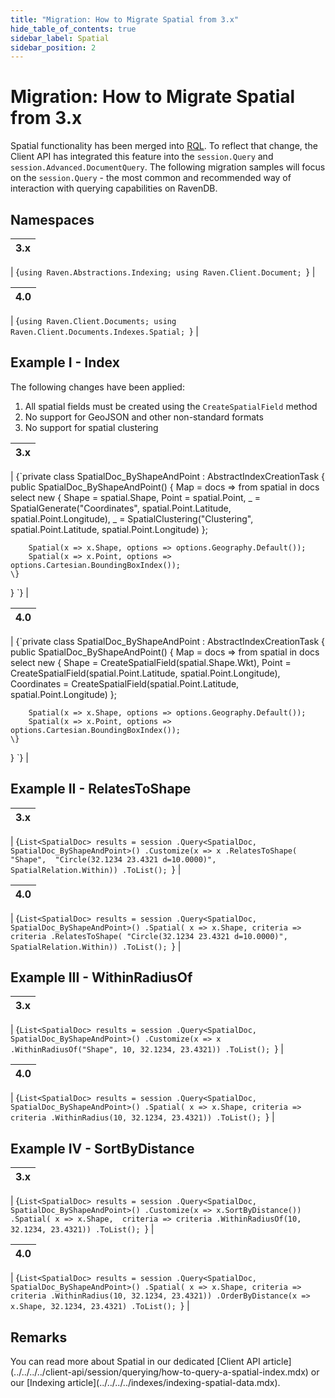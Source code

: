 ```yaml
---
title: "Migration: How to Migrate Spatial from 3.x"
hide_table_of_contents: true
sidebar_label: Spatial
sidebar_position: 2
---
```



# Migration: How to Migrate Spatial from 3.x

Spatial functionality has been merged into [RQL](../../../../indexes/querying/what-is-rql.mdx). To reflect that change, the Client API has integrated this feature into the `session.Query` and `session.Advanced.DocumentQuery`. The following migration samples will focus on the `session.Query` - the most common and recommended way of interaction with querying capabilities on RavenDB.

## Namespaces

| 3.x |
|:---:|
|
<TabItem value="spatial_1" label="spatial_1">
<CodeBlock language="csharp">
{`using Raven.Abstractions.Indexing;
using Raven.Client.Document;
`}
</CodeBlock>
</TabItem>
|

| 4.0 |
|:---:|
|
<TabItem value="spatial_2" label="spatial_2">
<CodeBlock language="csharp">
{`using Raven.Client.Documents;
using Raven.Client.Documents.Indexes.Spatial;
`}
</CodeBlock>
</TabItem>
|

## Example I - Index

The following changes have been applied:

1. All spatial fields must be created using the `CreateSpatialField` method
2. No support for GeoJSON and other non-standard formats
3. No support for spatial clustering

| 3.x |
|:---:|
|
<TabItem value="spatial_index_1" label="spatial_index_1">
<CodeBlock language="csharp">
{`private class SpatialDoc_ByShapeAndPoint : AbstractIndexCreationTask<SpatialDoc>
\{
    public SpatialDoc_ByShapeAndPoint()
    \{
        Map = docs => from spatial in docs
            select new
            \{
                Shape = spatial.Shape,
                Point = spatial.Point,
                _ = SpatialGenerate("Coordinates", spatial.Point.Latitude, spatial.Point.Longitude),
                _ = SpatialClustering("Clustering", spatial.Point.Latitude, spatial.Point.Longitude)
            \};

        Spatial(x => x.Shape, options => options.Geography.Default());
        Spatial(x => x.Point, options => options.Cartesian.BoundingBoxIndex());
    \}
\}
`}
</CodeBlock>
</TabItem>
|

| 4.0 |
|:---:|
|
<TabItem value="spatial_index_2" label="spatial_index_2">
<CodeBlock language="csharp">
{`private class SpatialDoc_ByShapeAndPoint : AbstractIndexCreationTask<SpatialDoc>
\{
    public SpatialDoc_ByShapeAndPoint()
    \{
        Map = docs => from spatial in docs
                      select new
                      \{
                          Shape = CreateSpatialField(spatial.Shape.Wkt),
                          Point = CreateSpatialField(spatial.Point.Latitude, spatial.Point.Longitude),
                          Coordinates = CreateSpatialField(spatial.Point.Latitude, spatial.Point.Longitude)
                      \};

        Spatial(x => x.Shape, options => options.Geography.Default());
        Spatial(x => x.Point, options => options.Cartesian.BoundingBoxIndex());
    \}
\}
`}
</CodeBlock>
</TabItem>
|

## Example II - RelatesToShape

| 3.x |
|:---:|
|
<TabItem value="spatial_3" label="spatial_3">
<CodeBlock language="csharp">
{`List<SpatialDoc> results = session
    .Query<SpatialDoc, SpatialDoc_ByShapeAndPoint>()
    .Customize(x => x
        .RelatesToShape(
            "Shape", 
            "Circle(32.1234 23.4321 d=10.0000)", 
            SpatialRelation.Within))
    .ToList();
`}
</CodeBlock>
</TabItem>
|

| 4.0 |
|:---:|
|
<TabItem value="spatial_4" label="spatial_4">
<CodeBlock language="csharp">
{`List<SpatialDoc> results = session
    .Query<SpatialDoc, SpatialDoc_ByShapeAndPoint>()
    .Spatial(
        x => x.Shape,
        criteria => criteria
            .RelatesToShape(
                "Circle(32.1234 23.4321 d=10.0000)",
                SpatialRelation.Within))
    .ToList();
`}
</CodeBlock>
</TabItem>
|

## Example III - WithinRadiusOf

| 3.x |
|:---:|
|
<TabItem value="spatial_5" label="spatial_5">
<CodeBlock language="csharp">
{`List<SpatialDoc> results = session
    .Query<SpatialDoc, SpatialDoc_ByShapeAndPoint>()
    .Customize(x => x
        .WithinRadiusOf("Shape", 10, 32.1234, 23.4321))
    .ToList();
`}
</CodeBlock>
</TabItem>
|

| 4.0 |
|:---:|
|
<TabItem value="spatial_6" label="spatial_6">
<CodeBlock language="csharp">
{`List<SpatialDoc> results = session
    .Query<SpatialDoc, SpatialDoc_ByShapeAndPoint>()
    .Spatial(
        x => x.Shape,
        criteria => criteria
            .WithinRadius(10, 32.1234, 23.4321))
    .ToList();
`}
</CodeBlock>
</TabItem>
|

## Example IV - SortByDistance

| 3.x |
|:---:|
|
<TabItem value="spatial_7" label="spatial_7">
<CodeBlock language="csharp">
{`List<SpatialDoc> results = session
    .Query<SpatialDoc, SpatialDoc_ByShapeAndPoint>()
    .Customize(x => x.SortByDistance())
    .Spatial(
        x => x.Shape, 
        criteria => criteria
            .WithinRadiusOf(10, 32.1234, 23.4321))
    .ToList();
`}
</CodeBlock>
</TabItem>
|

| 4.0 |
|:---:|
|
<TabItem value="spatial_8" label="spatial_8">
<CodeBlock language="csharp">
{`List<SpatialDoc> results = session
    .Query<SpatialDoc, SpatialDoc_ByShapeAndPoint>()
    .Spatial(
        x => x.Shape,
        criteria => criteria
            .WithinRadius(10, 32.1234, 23.4321))
    .OrderByDistance(x => x.Shape, 32.1234, 23.4321)
    .ToList();
`}
</CodeBlock>
</TabItem>
|

## Remarks

<Admonition type="info" title="">
You can read more about Spatial in our dedicated [Client API article](../../../../client-api/session/querying/how-to-query-a-spatial-index.mdx) or our [Indexing article](../../../../indexes/indexing-spatial-data.mdx).
</Admonition>
